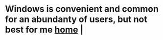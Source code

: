 = Windows is convenient and common for an abundanty of users, but not best for me [[/index|home]] | =

